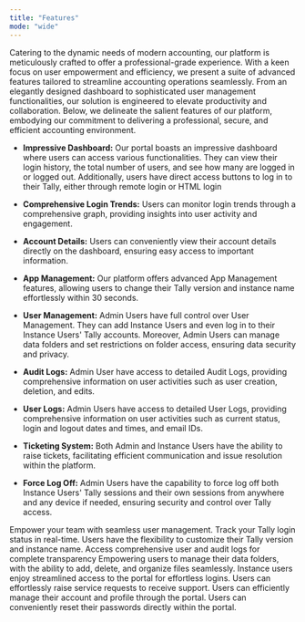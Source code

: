 ---
title: "Features"
mode: "wide"
---

Catering to the dynamic needs of modern accounting, our platform is meticulously crafted to offer a professional-grade experience. With a keen focus on user empowerment and efficiency, we present a suite of advanced features tailored to streamline accounting operations seamlessly. From an elegantly designed dashboard to sophisticated user management functionalities, our solution is engineered to elevate productivity and collaboration. Below, we delineate the salient features of our platform, embodying our commitment to delivering a professional, secure, and efficient accounting environment.

* <b>Impressive Dashboard:</b> Our portal boasts an impressive dashboard where users can access various functionalities. They can view their login history, the total number of users, and see how many are logged in or logged out. Additionally, users have direct access buttons to log in to their Tally, either through remote login or HTML login

* <b>Comprehensive Login Trends:</b> Users can monitor login trends through a comprehensive graph, providing insights into user activity and engagement.

* <b>Account Details:</b> Users can conveniently view their account details directly on the dashboard, ensuring easy access to important information.

* <b>App Management:</b> Our platform offers advanced App Management features, allowing users to change their Tally version and instance name effortlessly within 30 seconds.

* <b>User Management:</b> Admin Users have full control over User Management. They can add Instance Users and even log in to their Instance Users' Tally accounts. Moreover, Admin Users can manage data folders and set restrictions on folder access, ensuring data security and privacy.

* <b>Audit Logs:</b> Admin User have access to detailed Audit Logs, providing comprehensive information on user activities such as user creation, deletion, and edits.

* <b>User Logs:</b> Admin Users have access to detailed User Logs, providing comprehensive information on user activities such as current status, login and logout dates and times, and email IDs.

* <b>Ticketing System:</b> Both Admin and Instance Users have the ability to raise tickets, facilitating efficient communication and issue resolution within the platform.

* <b>Force Log Off:</b>  Admin Users have the capability to force log off both Instance Users' Tally sessions and their own sessions from anywhere and any device if needed, ensuring security and control over Tally access.

<CardGroup cols={2}>
  <Card title="User Management" icon="users" href="/guides/admin_guide/user_management">
   Empower your team with seamless user management.
  </Card>
  <Card title="Live Status" icon="globe" href="/guides/admin_guide/live_status">
    Track your Tally login status in real-time.
  </Card>
  <Card title="Application Management" icon="browser" href="/guides/admin_guide/app_management">
    Users have the flexibility to customize their Tally version and instance name.
  </Card>
  <Card title="Logs Management" icon="blog" href="/guides/admin_guide/logs_management">
   Access comprehensive user and audit logs for complete transparency
  </Card>
  <Card title="File Manager" icon="file" href="/guides/admin_guide/file_manager">
   Empowering users to manage their data folders, with the ability to add, delete, and organize files seamlessly.
  </Card>
  <Card title="User Login" icon="lock-hashtag" href="/guides/user_guide/login">
  Instance users enjoy streamlined access to the portal for effortless logins.
  </Card>
  <Card title="Raise Service Request" icon="ticket" href="/guides/raise_service">
 Users can effortlessly raise service requests to receive support.
  </Card>
  <Card title="Account Management" icon="file-invoice-dollar" href="/guides/account_management">
 Users can efficiently manage their account and profile through the portal.
  </Card>
  <Card title="Reset Password" icon="key" href="/guides/reset_password">
 Users can conveniently reset their passwords directly within the portal.
  </Card>
</CardGroup>